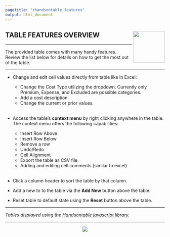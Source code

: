 ```yaml
---
pagetitle: "rhandsontable_features"
output: html_document
---
```


## TABLE FEATURES OVERVIEW <img src='img/logo.png' align="right" height="100" />

***

The provided table comes with many handy features. Review the list below for 
details on how to get the most out of the table.

***

+ Change and edit cell values directly from table like in Excel:    
  - Change the Cost Type utilizing the dropdown. Currently only Premium, Expense, and Excluded are possible categories. 
  - Add a cost description. 
  - Change the current or prior values.  
<br>
+ Access the table's **context menu** by right clicking anywhere in the table. The context menu offers the following capabilities: 
  - Insert Row Above 
  - Insert Row Below 
  - Remove a row 
  - Undo/Redo 
  - Cell Alignment 
  - Export the table as CSV file. 
  - Adding and editing cell comments (similar to excel)  
<br>
+ Click a column header to sort the table by that column.  

+ Add a new to to the table via the **Add New** button above the table.  

+ Reset table to default state using the **Reset** button above the table.  


***

*Tables displayed using the [Handsontable javascript library](https://handsontable.com/).*

***

<center>

![](img/handsontable.png)


<center/>


